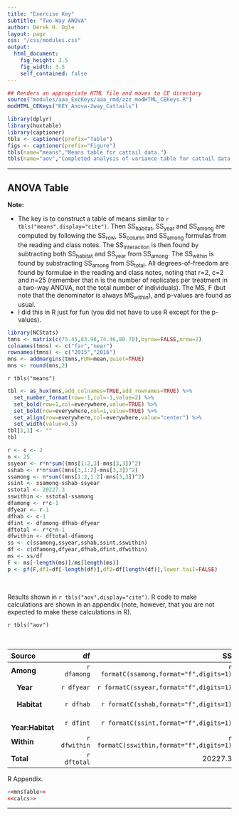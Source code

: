 ```yaml
---
title: "Exercise Key"
subtitle: "Two-Way ANOVA"
author: Derek H. Ogle
layout: page
css: "/css/modules.css"
output:
  html_document:
    fig_height: 3.5
    fig_width: 3.5
    self_contained: false
---
```


```r
## Renders an appropriate HTML file and moves to CE directory
source("modules/aaa_ExcKeys/aaa_rmd/zzz_modHTML_CEKeys.R")
modHTML_CEKeys("KEY_Anova-2way_Cattails")
```

```r
library(dplyr)
library(huxtable)
library(captioner)
tbls <- captioner(prefix="Table")
figs <- captioner(prefix="Figure")
tbls(name="means","Means table for cattail data.")
tbls(name="aov","Completed analysis of variance table for cattail data.")
```

----

## ANOVA Table

<div class="alert alert-warning">
<strong>Note:</strong> 
<ul>
  <li>The key is to construct a table of means similar to `r tbls("means",display="cite")`. Then SS<sub>habitat</sub>, SS<sub>year</sub> and SS<sub>among</sub> are computed by following the SS<sub>row</sub>, SS<sub>column</sub> and SS<sub>among</sub> formulas from the reading and class notes. The SS<sub>interaction</sub> is then found by subtracting both SS<sub>habitat</sub> and SS<sub>year</sub> from SS<sub>among</sub>. The SS<sub>within</sub> is found by substracting SS<sub>among</sub> from SS<sub>total</sub>. All degrees-of-freedom are found by formulae in the reading and class notes, noting that r=2, c=2 and n=25 (remember that n is the number of replicates per treatment in a two-way ANOVA, not the total number of individuals). The MS, F (but note that the denominator is always MS<sub>within</sub>), and p-values are found as usual.</li>
  <li>I did this in R just for fun (you did not have to use R except for the p-values).</li>
</ul>
</div>

```r
library(NCStats)
tmns <- matrix(c(75.45,83.98,74.46,80.70),byrow=FALSE,nrow=2)
colnames(tmns) <- c("far","near")
rownames(tmns) <- c("2015","2016")
mns <- addmargins(tmns,FUN=mean,quiet=TRUE)
mns <- round(mns,2)
```

`r tbls("means")`

```r
tbl <- as_hux(mns,add_colnames=TRUE,add_rownames=TRUE) %>%
  set_number_format(row=-1,col=-1,value=2) %>%
  set_bold(row=1,col=everywhere,value=TRUE) %>%
  set_bold(row=everywhere,col=1,value=TRUE) %>%
  set_align(row=everywhere,col=everywhere,value="center") %>%
  set_width(value=0.5)
tbl[1,1] <- ""
tbl
```

```r
r <- c <- 2
n <- 25
ssyear <- r*n*sum((mns[1:2,3]-mns[3,3])^2)
sshab <- r*n*sum((mns[3,1:2]-mns[3,3])^2)
ssamong <- n*sum((mns[1:2,1:2]-mns[3,3])^2)
ssint <- ssamong-sshab-ssyear
sstotal <- 20227.3
sswithin <- sstotal-ssamong
dfamong <- r*c-1
dfyear <- r-1
dfhab <- c-1
dfint <- dfamong-dfhab-dfyear
dftotal <- r*c*n-1
dfwithin <- dftotal-dfamong
ss <- c(ssamong,ssyear,sshab,ssint,sswithin)
df <- c(dfamong,dfyear,dfhab,dfint,dfwithin)
ms <- ss/df
F <- ms[-length(ms)]/ms[length(ms)]
p <- pf(F,df1=df[-length(df)],df2=df[length(df)],lower.tail=FALSE)
```

&nbsp;

Results shown in `r tbls("aov",display="cite")`. R code to make calculations are shown in an appendix (note, however, that you are not expected to make these calculations in R).

`r tbls("aov")`

&nbsp;

Source     | df | SS | MS | F  | p-value
:----------|--------:|--------:|--------:|--------:|--------:
**Among**  | `r dfamong` | `r formatC(ssamong,format="f",digits=1)` | `r formatC(ms[1],format="f",digits=1)` | `r formatC(F[1],format="f",digits=2)` | `r kPvalue(p[1],include.p=FALSE,latex=FALSE)` 
&nbsp;&nbsp; **Year**  | `r dfyear` | `r formatC(ssyear,format="f",digits=1)` | `r formatC(ms[2],format="f",digits=1)` | `r formatC(F[2],format="f",digits=2)` | `r kPvalue(p[2],include.p=FALSE,latex=FALSE)`
&nbsp;&nbsp; **Habitat**  | `r dfhab` | `r formatC(sshab,format="f",digits=1)` | `r formatC(ms[3],format="f",digits=1)` | `r formatC(F[3],format="f",digits=2)` | `r kPvalue(p[3],include.p=FALSE,latex=FALSE)`
&nbsp;&nbsp; **Year:Habitat**  | `r dfint` | `r formatC(ssint,format="f",digits=1)` | `r formatC(ms[4],format="f",digits=1)` | `r formatC(F[4],format="f",digits=2)` | `r kPvalue(p[4],include.p=FALSE,latex=FALSE)`
**Within** | `r dfwithin` | `r formatC(sswithin,format="f",digits=1)` | `r formatC(ms[5],format="f",digits=1)` | xxx | xxx
**Total**  | `r dftotal` | 20227.3 | xxx | xxx | xxx

R Appendix.
```r
<<mnsTable>>
<<calcs>>
```

----
